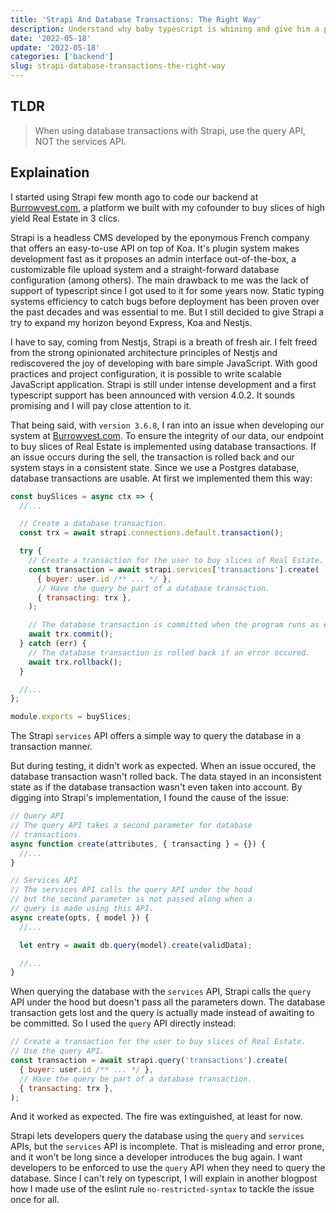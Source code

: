 ```yaml
---
title: 'Strapi And Database Transactions: The Right Way'
description: Understand why baby typescript is whining and give him a pacifier to make him feel at peace.
date: '2022-05-18'
update: '2022-05-18'
categories: ['backend']
slug: strapi-database-transactions-the-right-way
---
```


## TLDR

> When using database transactions with Strapi, use the query API, NOT the services API.

## Explaination

I started using Strapi few month ago to code our backend at [Burrowvest.com](https://burrowvest.com/), a platform we built with my cofounder to buy slices of high yield Real Estate in 3 clics.

Strapi is a headless CMS developed by the eponymous French company that offers an easy-to-use API on top of Koa. It's plugin system makes development fast as it proposes an admin interface out-of-the-box, a customizable file upload system and a straight-forward database configuration (among others). The main drawback to me was the lack of support of typescript since I got used to it for some years now. Static typing systems efficiency to catch bugs before deployment has been proven over the past decades and was essential to me. But I still decided to give Strapi a try to expand my horizon beyond Express, Koa and Nestjs.

I have to say, coming from Nestjs, Strapi is a breath of fresh air. I felt freed from the strong opinionated architecture principles of Nestjs and rediscovered the joy of developing with bare simple JavaScript. With good practices and project configuration, it is possible to write scalable JavaScript application. Strapi is still under intense development and a first typescript support has been announced with version 4.0.2. It sounds promising and I will pay close attention to it.

That being said, with `version 3.6.8`, I ran into an issue when developing our system at [Burrowvest.com](https://burrowvest.com/). To ensure the integrity of our data, our endpoint to buy slices of Real Estate is implemented using database transactions. If an issue occurs during the sell, the transaction is rolled back and our system stays in a consistent state. Since we use a Postgres database, database transactions are usable. At first we implemented them this way:

```javascript
const buySlices = async ctx => {
  //...

  // Create a database transaction.
  const trx = await strapi.connections.default.transaction();

  try {
    // Create a transaction for the user to buy slices of Real Estate.
    const transaction = await strapi.services['transactions'].create(
      { buyer: user.id /** ... */ },
      // Have the query be part of a database transaction.
      { transacting: trx },
    );

    // The database transaction is committed when the program runs as expected.
    await trx.commit();
  } catch (err) {
    // The database transaction is rolled back if an error occured.
    await trx.rollback();
  }

  //...
};

module.exports = buySlices;
```

The Strapi `services` API offers a simple way to query the database in a transaction manner.

But during testing, it didn't work as expected. When an issue occured, the database transaction wasn't rolled back. The data stayed in an inconsistent state as if the database transaction wasn't even taken into account. By digging into Strapi's implementation, I found the cause of the issue:

```javascript
// Query API
// The query API takes a second parameter for database
// transactions.
async function create(attributes, { transacting } = {}) {
  //...
}

// Services API
// The services API calls the query API under the hood
// but the second parameter is not passed along when a
// query is made using this API.
async create(opts, { model }) {
  //...

  let entry = await db.query(model).create(validData);

  //...
}
```

When querying the database with the `services` API, Strapi calls the `query` API under the hood but doesn't pass all the parameters down. The database transaction gets lost and the query is actually made instead of awaiting to be committed. So I used the `query` API directly instead:

```javascript
// Create a transaction for the user to buy slices of Real Estate.
// Use the query API.
const transaction = await strapi.query('transactions').create(
  { buyer: user.id /** ... */ },
  // Have the query be part of a database transaction.
  { transacting: trx },
);
```

And it worked as expected. The fire was extinguished, at least for now.

Strapi lets developers query the database using the `query` and `services` APIs, but the `services` API is incomplete. That is misleading and error prone, and it won't be long since a developer introduces the bug again. I want developers to be enforced to use the `query` API when they need to query the database. Since I can't rely on typescript, I will explain in another blogpost how I made use of the eslint rule `no-restricted-syntax` to tackle the issue once for all.
